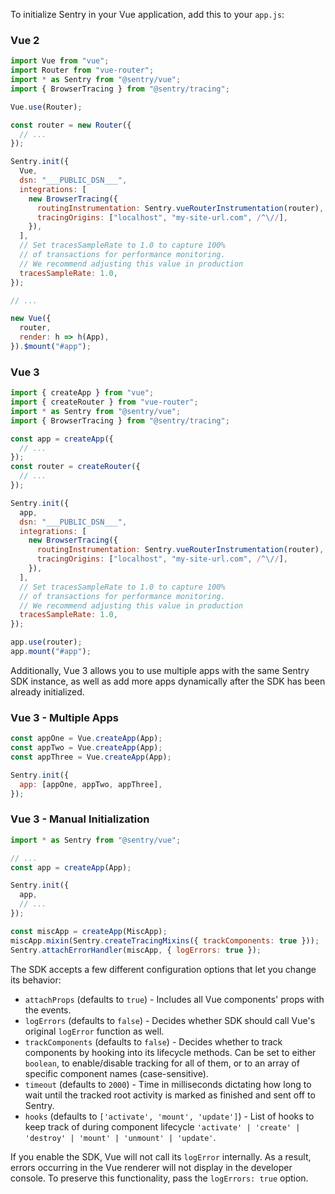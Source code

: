 To initialize Sentry in your Vue application, add this to your `app.js`:

### Vue 2

```javascript
import Vue from "vue";
import Router from "vue-router";
import * as Sentry from "@sentry/vue";
import { BrowserTracing } from "@sentry/tracing";

Vue.use(Router);

const router = new Router({
  // ...
});

Sentry.init({
  Vue,
  dsn: "___PUBLIC_DSN___",
  integrations: [
    new BrowserTracing({
      routingInstrumentation: Sentry.vueRouterInstrumentation(router),
      tracingOrigins: ["localhost", "my-site-url.com", /^\//],
    }),
  ],
  // Set tracesSampleRate to 1.0 to capture 100%
  // of transactions for performance monitoring.
  // We recommend adjusting this value in production
  tracesSampleRate: 1.0,
});

// ...

new Vue({
  router,
  render: h => h(App),
}).$mount("#app");
```

### Vue 3

```javascript
import { createApp } from "vue";
import { createRouter } from "vue-router";
import * as Sentry from "@sentry/vue";
import { BrowserTracing } from "@sentry/tracing";

const app = createApp({
  // ...
});
const router = createRouter({
  // ...
});

Sentry.init({
  app,
  dsn: "___PUBLIC_DSN___",
  integrations: [
    new BrowserTracing({
      routingInstrumentation: Sentry.vueRouterInstrumentation(router),
      tracingOrigins: ["localhost", "my-site-url.com", /^\//],
    }),
  ],
  // Set tracesSampleRate to 1.0 to capture 100%
  // of transactions for performance monitoring.
  // We recommend adjusting this value in production
  tracesSampleRate: 1.0,
});

app.use(router);
app.mount("#app");
```

Additionally, Vue 3 allows you to use multiple apps with the same Sentry SDK instance, as well as add more apps dynamically after the SDK has been already initialized.

### Vue 3 - Multiple Apps

```javascript
const appOne = Vue.createApp(App);
const appTwo = Vue.createApp(App);
const appThree = Vue.createApp(App);

Sentry.init({
  app: [appOne, appTwo, appThree],
});
```

### Vue 3 - Manual Initialization

```javascript
import * as Sentry from "@sentry/vue";

// ...
const app = createApp(App);

Sentry.init({
  app,
  // ...
});

const miscApp = createApp(MiscApp);
miscApp.mixin(Sentry.createTracingMixins({ trackComponents: true }));
Sentry.attachErrorHandler(miscApp, { logErrors: true });
```

The SDK accepts a few different configuration options that let you change its behavior:

- `attachProps` (defaults to `true`) - Includes all Vue components' props with the events.
- `logErrors` (defaults to `false`) - Decides whether SDK should call Vue's original `logError` function as well.
- `trackComponents` (defaults to `false`) - Decides whether to track components by hooking into its lifecycle methods. Can be set to either `boolean`, to enable/disable tracking for all of them, or to an array of specific component names (case-sensitive).
- `timeout` (defaults to `2000`) - Time in milliseconds dictating how long to wait until the tracked root activity is marked as finished and sent off to Sentry.
- `hooks` (defaults to `['activate', 'mount', 'update']`) - List of hooks to keep track of during component lifecycle `'activate' | 'create' | 'destroy' | 'mount' | 'unmount' | 'update'`.

<Note>

If you enable the SDK, Vue will not call its `logError` internally. As a result, errors occurring in the Vue renderer will not display in the developer console. To preserve this functionality, pass the `logErrors: true` option.

</Note>
